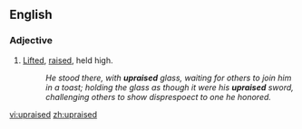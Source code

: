 ==English==

===Adjective===
{{en-adj|-}}

# {{nonstandard|or|archaic}} [[lift|Lifted]], [[raise|raised]], held high.
#:''He stood there, with '''upraised''' glass, waiting for others to join him in a toast; holding the glass as though it were his '''upraised''' sword, challenging others to show disprespoect to one he honored.''

[[vi:upraised]]
[[zh:upraised]]